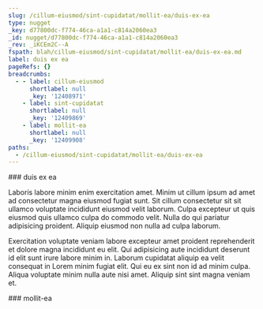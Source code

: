 ```yaml
---
slug: /cillum-eiusmod/sint-cupidatat/mollit-ea/duis-ex-ea
type: nugget
_key: d77800dc-f774-46ca-a1a1-c814a2060ea3
_id: nugget/d77800dc-f774-46ca-a1a1-c814a2060ea3
_rev: _iKCEm2C--A
fspath: blah/cillum-eiusmod/sint-cupidatat/mollit-ea/duis-ex-ea.md
label: duis ex ea
pageRefs: {}
breadcrumbs:
  - - label: cillum-eiusmod
      shortlabel: null
      _key: '12408971'
    - label: sint-cupidatat
      shortlabel: null
      _key: '12409869'
    - label: mollit-ea
      shortlabel: null
      _key: '12409908'
paths:
  - /cillum-eiusmod/sint-cupidatat/mollit-ea/duis-ex-ea
---
```


<NuggetArea>
<Nugget slug="/cillum-eiusmod/sint-cupidatat/mollit-ea/duis-ex-ea" type="nugget" _key="d77800dc-f774-46ca-a1a1-c814a2060ea3" _id="nugget/d77800dc-f774-46ca-a1a1-c814a2060ea3" _rev="_iKCEm2C--A" fspath="blah/cillum-eiusmod/sint-cupidatat/mollit-ea/duis-ex-ea.md" label="duis ex ea" paths="/cillum-eiusmod/sint-cupidatat/mollit-ea/duis-ex-ea">
<NuggetBody>
### duis ex ea

Laboris labore minim enim exercitation amet. Minim ut cillum ipsum ad amet ad consectetur magna eiusmod fugiat sunt. Sit cillum consectetur sit sit ullamco voluptate incididunt eiusmod velit laborum. Culpa excepteur ut quis eiusmod quis ullamco culpa do commodo velit. Nulla do qui pariatur adipisicing proident. Aliquip eiusmod non nulla ad culpa laborum.

Exercitation voluptate veniam labore excepteur amet proident reprehenderit et dolore magna incididunt eu elit. Qui adipisicing aute incididunt deserunt id elit sunt irure labore minim in. Laborum cupidatat aliquip ea velit consequat in Lorem minim fugiat elit. Qui eu ex sint non id ad minim culpa. Aliqua voluptate minim nulla aute nisi amet. Aliquip sint sint magna veniam et.

</NuggetBody>
<Breadcrumbs>
<Crumbs>
<Crumb _key="12408971" label="cillum-eiusmod" /><Crumb _key="12409869" label="sint-cupidatat" /><Crumb _key="12409908" label="mollit-ea" />
</Crumbs>
</Breadcrumbs>
</Nugget>

<NuggetsInbound>
</NuggetsInbound>
<NuggetsOutbound>
</NuggetsOutbound>
</NuggetArea>
<PassagesInbound>
<Passage direction="inbound" type="passage" _key="12409908" _id="passage/12409908" _rev="_iKCEm2---A" label="mollit-ea" passage="mollit-ea" fspath="blah/cillum-eiusmod/sint-cupidatat/mollit-ea" paths="/cillum-eiusmod/sint-cupidatat/mollit-ea" slug="/cillum-eiusmod/sint-cupidatat/mollit-ea">
<NuggetBody>
### mollit-ea

</NuggetBody>
<Breadcrumbs>
<Crumbs>
<Crumb _key="12408971" label="cillum-eiusmod" /><Crumb _key="12409869" label="sint-cupidatat" />
</Crumbs>
</Breadcrumbs>
</Passage>

</PassagesInbound>
<PassagesOutbound>
</PassagesOutbound>